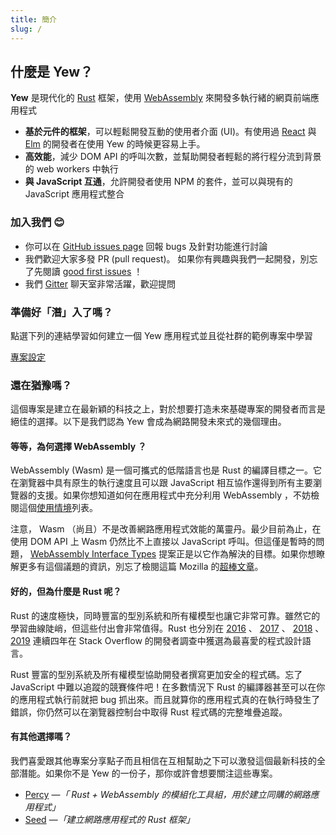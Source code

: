 ```yaml
---
title: 簡介
slug: /
---
```


## 什麼是 Yew？

**Yew** 是現代化的 [Rust](https://www.rust-lang.org/) 框架，使用 [WebAssembly](https://webassembly.org/) 來開發多執行緒的網頁前端應用程式

-   **基於元件的框架**，可以輕鬆開發互動的使用者介面 \(UI\)。有使用過 [React](https://reactjs.org/) 與 [Elm](https://elm-lang.org/) 的開發者在使用 Yew 的時候更容易上手。
-   **高效能**，減少 DOM API 的呼叫次數，並幫助開發者輕鬆的將行程分流到背景的 web workers 中執行
-   **與 JavaScript 互通**，允許開發者使用 NPM 的套件，並可以與現有的 JavaScript 應用程式整合

### 加入我們 😊

-   你可以在 [GitHub issues page](https://github.com/yewstack/yew/issues) 回報 bugs 及針對功能進行討論
-   我們歡迎大家多發 PR \(pull request\)。 如果你有興趣與我們一起開發，別忘了先閱讀 [good first issues](https://github.com/yewstack/yew/issues?q=is%3Aopen+is%3Aissue+label%3A%22good+first+issue%22) ！
-   我們 [Gitter](https://gitter.im/yewframework/Lobby) 聊天室非常活躍，歡迎提問

### 準備好「潛」入了嗎？

點選下列的連結學習如何建立一個 Yew 應用程式並且從社群的範例專案中學習

[專案設定](getting-started/project-setup.md)

### 還在猶豫嗎？

這個專案是建立在最新穎的科技之上，對於想要打造未來基礎專案的開發者而言是絕佳的選擇。以下是我們認為 Yew 會成為網路開發未來式的幾個理由。

#### 等等，為何選擇 WebAssembly ？

WebAssembly \(Wasm\) 是一個可攜式的低階語言也是 Rust 的編譯目標之一。它在瀏覽器中具有原生的執行速度且可以跟 JavaScript 相互協作還得到所有主要瀏覽器的支援。如果你想知道如何在應用程式中充分利用 WebAssembly ，不妨檢閱這個[使用情境](https://webassembly.org/docs/use-cases/)列表。

注意， Wasm （尚且）不是改善網路應用程式效能的萬靈丹。最少目前為止，在使用 DOM API 上 Wasm 仍然比不上直接以 JavaScript 呼叫。但這僅是暫時的問題， [WebAssembly Interface Types](https://github.com/WebAssembly/interface-types/blob/master/proposals/interface-types/Explainer.md) 提案正是以它作為解決的目標。如果你想瞭解更多有這個議題的資訊，別忘了檢閱這篇 Mozilla 的[超棒文章](https://hacks.mozilla.org/2019/08/webassembly-interface-types/)。

#### 好的，但為什麼是 Rust 呢？

Rust 的速度極快，同時豐富的型別系統和所有權模型也讓它非常可靠。雖然它的學習曲線陡峭，但這些付出會非常值得。Rust 也分別在 [2016](https://insights.stackoverflow.com/survey/2016#technology-most-loved-dreaded-and-wanted) 、 [2017](https://insights.stackoverflow.com/survey/2017#most-loved-dreaded-and-wanted) 、 [2018](https://insights.stackoverflow.com/survey/2018#technology-_-most-loved-dreaded-and-wanted-languages) 、 [2019](https://insights.stackoverflow.com/survey/2019#technology-_-most-loved-dreaded-and-wanted-languages) 連續四年在 Stack Overflow 的開發者調查中獲選為最喜愛的程式設計語言。

Rust 豐富的型別系統及所有權模型協助開發者撰寫更加安全的程式碼。忘了 JavaScript 中難以追蹤的競賽條件吧！在多數情況下 Rust 的編譯器甚至可以在你的應用程式執行前就把 bug 抓出來。而且就算你的應用程式真的在執行時發生了錯誤，你仍然可以在瀏覽器控制台中取得 Rust 程式碼的完整堆疊追蹤。

#### 有其他選擇嗎？

我們喜愛跟其他專案分享點子而且相信在互相幫助之下可以激發這個最新科技的全部潛能。如果你不是 Yew 的一份子，那你或許會想要關注這些專案。

-   [Percy](https://github.com/chinedufn/percy) —_「 Rust + WebAssembly 的模組化工具組，用於建立同購的網路應用程式」_
-   [Seed](https://github.com/seed-rs/seed) —_「建立網路應用程式的 Rust 框架」_
